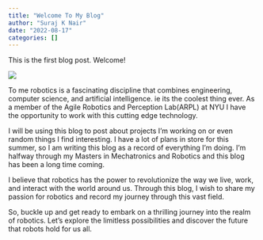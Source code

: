 ```yaml
---
title: "Welcome To My Blog"
author: "Suraj K Nair"
date: "2022-08-17"
categories: []
---
```


This is the first blog post. Welcome!

![](thumbnail.jpg)

To me robotics is a fascinating discipline that combines engineering, computer science, and artificial intelligence. ie its the coolest thing ever. As a member of the Agile Robotics and Perception Lab(ARPL) at NYU I have the opportunity to work with this cutting edge technology. 

I will be using this blog to post about projects I'm working on or even random things I find interesting. I have a lot of plans in store for this summer, so I am writing this blog as a record of everything I'm doing. I'm halfway through my Masters in Mechatronics and Robotics and this blog has been a long time coming. 


I believe that robotics has the power to revolutionize the way we live, work, and interact with the world around us. Through this blog, I wish to share my passion for robotics and record my journey through this vast field.

So, buckle up and get ready to embark on a thrilling journey into the realm of robotics. Let's explore the limitless possibilities and discover the future that robots hold for us all.